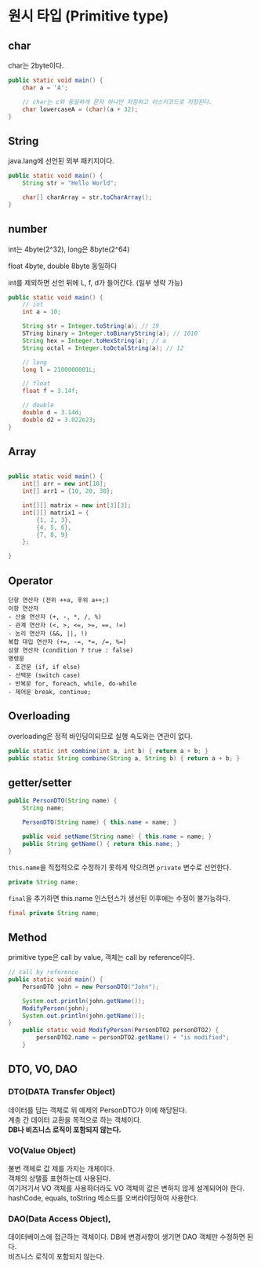 # 원시 타입 (Primitive type)

## char

char는 2byte이다.

```java
public static void main() {
    char a = 'A';

    // char는 c와 동일하게 문자 하나만 저장하고 아스키코드로 저장된다.
    char lowercaseA = (char)(a + 32);
}
```

## String

java.lang에 선언된 외부 패키지이다.

```java
public static void main() {
    String str = "Hello World";

    char[] charArray = str.toCharArray();
}
```

## number

int는 4byte(2^32), long은 8byte(2^64)

float 4byte, double 8byte 동일하다

int를 제외하면 선언 뒤에 L, f, d가 들어간다. (일부 생략 가능)

```java
public static void main() {
    // int
    int a = 10;

    String str = Integer.toString(a); // 19
    STring binary = Integer.toBinaryString(a); // 1010
    String hex = Integer.toHexString(a); // a
    String octal = Integer.toOctalString(a); // 12

    // long
    long l = 2100000001L;

    // float
    float f = 3.14f;

    // double
    double d = 3.14d;
    double d2 = 3.022e23;
}
```

## Array

```java

public static void main() {
    int[] arr = new int[10];
    int[] arr1 = {10, 20, 30};

    int[][] matrix = new int[3][3];
    int[][] matrix1 = {
        {1, 2, 3},
        {4, 5, 6},
        {7, 8, 9}
    };

}
```

## Operator

```
단항 연산자 (전위 ++a, 후위 a++;)
이항 연산자
- 산술 연산자 (+, -, *, /, %)
- 관계 연산자 (<, >, <=, >=, ==, !=)
- 논리 연산자 (&&, ||, !)
복합 대입 연산자 (+=, -=, *=, /=, %=)
삼항 연산자 (condition ? true : false)
명령문
- 조건문 (if, if else)
- 선택문 (switch case)
- 반복문 for, foreach, while, do-while
- 제어문 break, continue;
```

## Overloading

overloading은 정적 바인딩이되므로 실행 속도와는 연관이 없다.

```java
public static int combine(int a, int b) { return a + b; }
public static String combine(String a, String b) { return a + b; }
```

## getter/setter

```java
public PersonDTO(String name) {
    String name;

    PersonDTO(String name) { this.name = name; }

    public void setName(String name) { this.name = name; }
    public String getName() { return this.name; }
}
```

`this.name`을 직접적으로 수정하기 못하게 막으려면 `private` 변수로 선언한다.

```java
private String name;
```

`final`을 추가하면 this.name 인스턴스가 생선된 이후에는 수정이 불가능하다.

```java
final private String name;
```

## Method

primitive type은 call by value, 객체는 call by reference이다.

```java
// call by reference
public static void main() {
    PersonDTO john = new PersonDTO("John");

    System.out.println(john.getName());
    ModifyPerson(john);
    System.out.println(john.getName());
}
    public static void ModifyPerson(PersonDTO2 personDTO2) {
        personDTO2.name = personDTO2.getName() + "is modified";
    }
```

## DTO, VO, DAO

### DTO(DATA Transfer Object)

데이터를 담는 객체로 위 예제의 PersonDTO가 이에 해당된다.  
계층 간 데이터 교환을 목적으로 하는 객체이다.  
**DB나 비즈니스 로직이 포함되지 않는다.**

### VO(Value Object)

불변 객체로 값 제를 가지는 개체이다.  
객체의 상탤흘 표현하는데 사용된다.  
여기저기서 VO 객체를 사용하더라도 VO 객체의 값은 변하지 않게 설계되어야 한다.  
hashCode, equals, toString 메소드를 오버라이딩하여 사용한다.

### DAO(Data Access Object),

데이터베이스에 접근하는 객체이다.
DB에 변경사항이 생기면 DAO 객체만 수정하면 된다.  
비즈니스 로직이 포함되지 않는다.
